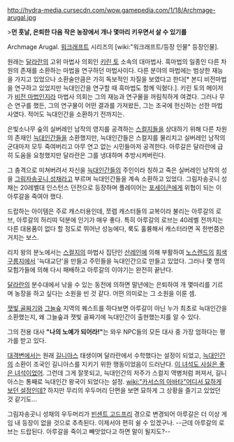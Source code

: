http://hydra-media.cursecdn.com/wow.gamepedia.com/1/18/Archmage-arugal.jpg

>'''먼 훗날, 은퇴한 다음 작은 농장에서 개나 몇마리 키우면서 살 수 있기를'''

Archmage Arugal. [[워크래프트]] 시리즈의 [wiki:"워크래프트/등장 인물" 등장인물].

원래는 [[달라란]]의 고위 마법사 의회인 [[키린 토]] 소속의 대마법사. 흑마법의 일종인 다른 차원의 존재를 소환하는 마법을 연구하던 마법사이다. 다른 분야의 마법에는 범상한 재능을 가지고 있었으나 소환술만큼은 가히 독보적인 자질을 보였다고 한다[* 본디 비전마법을 연구하고 있었지만 늑대인간을 연구할 때 흑마법도 함께 익혔다.]. 키린 토의 메이저가 [[비전 마법]]인지라 마법사 의회는 그의 재능과 연구물을 꺼림칙하게 여겼다. 그러나 무슨 연구를 했든, 그의 연구물이 어떤 결과를 가져왔든, 그는 조국에 헌신하는 선한 마법사였다. 적어도 늑대인간을 소환하기 전까지는.

은빛소나무 숲의 실버레인 남작의 영지를 공격하는 [[스컬지]]들을 상대하기 위해 다른 차원의 존재인 [[늑대인간]]들을 소환했지만, 늑대인간들은 스컬지를 물리치고 실버레인 남작의 군대마저 모두 죽여버리고 아무 연고 없는 시민들마저 공격한다. 아루갈은 달라란에 급히 도움을 요청했지만 달라란은 그를 냉대하며 추방시켜버린다.

그 충격으로 미쳐버려서 자신을 [[늑대인간]]들의 주인이라 칭하고 죽은 실버레인 남작의 성을 [[그림자송곳니 성채]]라고 부르며 늑대인간들을 계속 소환하고 있었다. 그림자송곳니 성채는 20레벨대 인스턴스 던전으로 등장하며 플레이어는 [[포세이큰]]에게 위협이 되는 이 아루갈을 죽여야 했다.

드랍하는 아이템은 주로 캐스터용인데, 쪼렙 캐스터들의 교복이라 불리는 아루갈의 로브, 아루갈의 허리띠 덕분에 인기가 매우 좋다. 특히 아루갈의 로브는 40레벨 전까지는 다른 대용품이 없다 할 정도로 뛰어난 성능에다, 룩도 훌륭해서 캐스터라면 꼭 한번쯤은 거치는 보스.

리치 왕의 분노에서는 [[스컬지]]의 마법사 집단인 [[산레인]]에 의해 부활하여 [[노스렌드]]의 [[회색 구릉지]]에서 '늑대교단'을 만들고 주민들을 늑대인간으로 만들고 있었다. 그러나 몇 명의 모험가들에 의해 다시 패배하고 아루갈의 이야기는 완전히 끝난다.

[[달라란]]의 분수대에서 낚을 수 있는 동전에 의하면 말년에는 은퇴하여 개 몇마리를 기르며 농장을 하고 싶다는 소원을 빈 것 같다. 어떤 의미로는 그 소원을 이룬 셈.

[[잿빛 골짜기]]와 [[그늘숲]] 지역의 퀘스트를 하다보면 아루갈이 아닌 누가 최초로 늑대인간을 소환했는지, 왜 그늘숲과 잿빛 골짜기에 늑대인간이 출현했는지를 알 수 있다. 

그의 전용 대사 '''"나의 노예가 되어라!"'''는 와우 NPC들의 모든 대사 중 가장 엄하다는 평가를 받고 있다.

[[대격변]]에서는 원래 [[길니아스]] 태생이며 달라란에서 수학했다는 설정이 되었고, [[늑대인간]]의 소환이 조국인 길니아스를 지키기 위한 행동이었음이 드러난다. [[이 녀석도 사실은 좋은 녀석이었어]]. 그런데 그게 잘못되고, 늑대인간의 저주가 스컬지 역병처럼 퍼져서, 길니아스는 통째로 늑대인간 왕국이 되었다는 설정. [[wiki:"카서스의 아바타"어디서 묘하게 보던 설정인데?]] 하지만 무리의 우두머리 단편을 보면 묘하게 그 상황을 즐기고 있었던 것 같기도…

그림자송곳니 성채의 우두머리가 [[빈센트 고드프리]] 경으로 변경되어 아루갈은 더 이상 게임 내 등장이 없을 것으로 추측된다. 이제서야 편히 쉴 수 있겠구나. --근데 아루갈의 로브는 드랍된다. 아루갈을 죽이고 빼앗았다고 하면 말이 될지도?--
